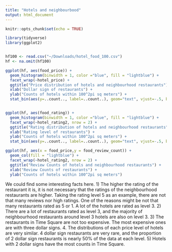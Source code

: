 ```yaml
---
title: "Hotels and neighbourbood"
output: html_document
---
```


```r
knitr::opts_chunk$set(echo = TRUE)
```

```r
library(tidyverse)
library(ggplot2)


hf100 <- read.csv("~/Downloads/hotel_food_100.csv")
hf <- na.omit(hf100)

ggplot(hf, aes(food_price)) +
  geom_histogram(binwidth = 1, color ="blue", fill = "lightblue") +
  facet_wrap(~hotel_price) +
  ggtitle("Price distribution of hotels and neighbourhood restaurants") +
  xlab("Dollar sign of restaurants") + 
  ylab("Counts of hotels within 100^2pi sq meters") +
  stat_bin(aes(y=..count.., label=..count..), geom="text", vjust=-.5, binwidth = 1) 


ggplot(hf, aes(food_rating)) +
  geom_histogram(binwidth = 1, color ="blue", fill = "lightblue") +
  facet_wrap(~hotel_rating2, nrow = 2) +
  ggtitle("Rating distribution of hotels and neighbourhood restaurants") +
  xlab("Rating level of restaurants") + 
  ylab("Counts of hotels within 100^2pi sq meters") +
  stat_bin(aes(y=..count.., label=..count..), geom="text", vjust=-.5, binwidth = 1) 

ggplot(hf, aes(x = food_price,y = food_review_count)) +
  geom_col(fill = "lightblue") +
  facet_wrap(~hotel_rating2, nrow = 2) +
  ggtitle("Review Counts of hotels and neighbourhood restaurants") +
  xlab("Review Counts of restaurants") + 
  ylab("Counts of hotels within 100^2pi sq meters") 
```

We could find some interesting facts here. 
1) The higher the rating of the restaurant it is, it is not necessary that the ratings of the neighbourhood restaurants are higher.
Taking the rating level 5 as an example, there are not that many reviews nor high ratings. One of the reasons might be not that many restaurants rated as 5 or 1. A lot of the hotels are rated as level 3.
2) There are a lot of restaurants rated as level 3, and the majority of neighbourhood restaurants around level 3 hotels are also on level 3.
3) The restaurants in Time Square are not too expensive. The most expensive ones are with three dollar signs. 
4. The distributions of each price level of hotels are very similar. 4 dollar sign restaurants are very rare, and the proportion of 2 dollar sign restaurants is nearly 50% of the data at each level. 
5) Hotels with 2 dollar signs have the most counts in Time Square. 
